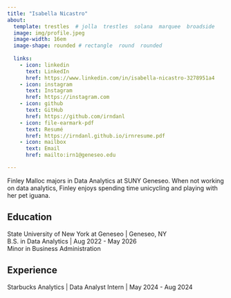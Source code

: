 ```yaml
---
title: "Isabella Nicastro" 
about:
  template: trestles  # jolla  trestles  solana  marquee  broadside
  image: img/profile.jpeg
  image-width: 16em
  image-shape: rounded # rectangle  round  rounded
  
  links:
    - icon: linkedin
      text: LinkedIn
      href: https://www.linkedin.com/in/isabella-nicastro-3278951a4
    - icon: instagram
      text: Instagram
      href: https://instagram.com
    - icon: github
      text: GitHub
      href: https://github.com/irndanl
    - icon: file-earmark-pdf
      text: Resumé
      href: https://irndanl.github.io/irnresume.pdf
    - icon: mailbox
      text: Email
      href: mailto:irn1@geneseo.edu

---
```



Finley Malloc majors in Data Analytics at SUNY Geneseo. When not working on data analytics, Finley enjoys spending time unicycling and playing with her pet iguana.

## Education

State University of New York at Geneseo | Geneseo, NY <br>
B.S. in Data Analytics | Aug 2022 - May 2026 <br>
Minor in Business Administration 

## Experience

Starbucks Analytics | Data Analyst Intern | May 2024 - Aug 2024


